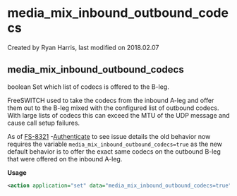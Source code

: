 
# media_mix_inbound_outbound_codecs 

 Created by  Ryan Harris, last modified on 2018.02.07

## media_mix_inbound_outbound_codecs

boolean Set which list of codecs is offered to the B-leg.

FreeSWITCH used to take the codecs from the inbound A-leg and offer them out to the B-leg mixed with the configured list of outbound codecs. With large lists of codecs this can exceed the MTU of the UDP message and cause call setup failures.

As of [FS-8321](https://freeswitch.org/jira/browse/FS-8321?src=confmacro)  \-[Authenticate](https://freeswitch.org/confluence/plugins/servlet/applinks/oauth/login-dance/authorize?applicationLinkID=c4b15fa3-ad57-3c05-af05-8c167cb92266) to see issue details  the old behavior now requires the variable `media_mix_inbound_outbound_codecs=true` as the new default behavior is to offer the exact same codecs on the outbound B-leg that were offered on the inbound A-leg.

**Usage**

```xml
<action application="set" data="media_mix_inbound_outbound_codecs=true"/>
```


